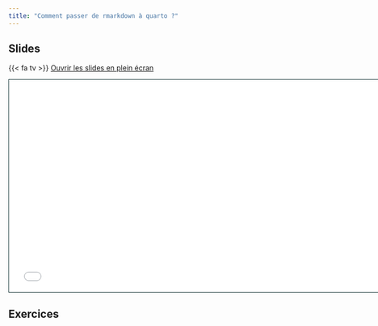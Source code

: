 ```yaml
---
title: "Comment passer de rmarkdown à quarto ?"
---
```


## Slides

{{< fa tv >}} [Ouvrir les slides en plein écran](2-rmd-quarto.html)

```{=html}
<iframe class="slide-deck" src="2-rmd-quarto.html" height="420" width="747" style="border: 1px solid #123233;"></iframe>
```

## Exercices